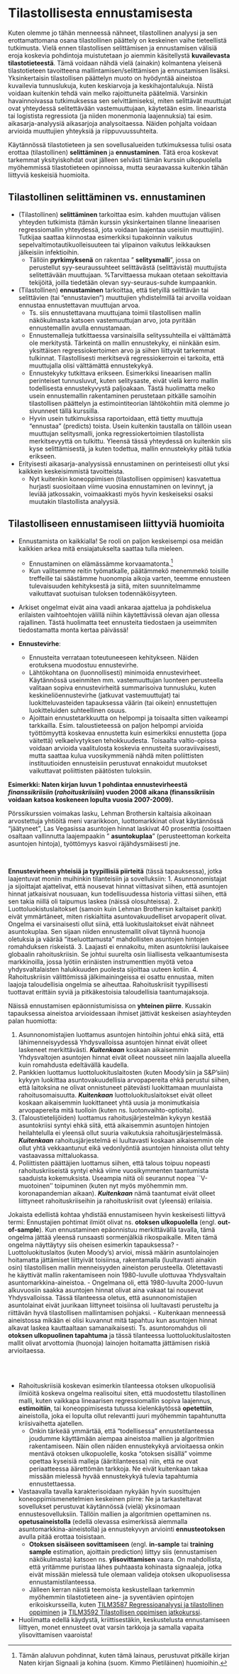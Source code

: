 # Tilastollisesta ennustamisesta {#luku11}

Kuten olemme jo tähän menneessä nähneet, tilastollinen analyysi ja sen erottamattomana osana tilastollinen päättely on keskeinen vaihe tieteellistä tutkimusta. Vielä ennen tilastollisen selittämisen ja ennustamisen välisiä eroja koskevia pohdintoja muistutetaan jo aiemmin käsitellystä __kuvailevasta tilastotieteestä__. Tämä voidaan nähdä vielä (ainakin) kolmantena yleisenä tilastotieteen tavoitteena mallintamisen/selittämisen ja ennustamisen lisäksi. Yksinkertaisin tilastollisen päättelyn muoto on hyödyntää aineistoa kuvailevia tunnuslukuja, kuten keskiarvoja ja keskihajontalukuja. Niistä voidaan kuitenkin tehdä vain melko rajoittuneita päätelmiä. Varsinkin havainnoivassa tutkimuksessa sen selvittämiseksi, miten selittävät muuttujat ovat yhteydessä selitettävään vastemuuttujaan, käytetään esim. lineaarista tai logistista regressiota (ja niiden monenmonia laajennuksia) tai esim. aikasarja-analyysiä aikasarjoja analysoitaessa. Näiden pohjalta voidaan arvioida muuttujien yhteyksiä ja riippuvuussuhteita.

Käytännössä tilastotieteen ja sen sovellusalueiden tutkimuksessa tulisi osata erottaa (tilastollinen) __selittäminen__ ja __ennustaminen__. Tätä eroa koskevat tarkemmat yksityiskohdat ovat jälleen selvästi tämän kurssin ulkopuolella myöhemmissä tilastotieteen opinnoissa, mutta seuraavassa kuitenkin tähän liittyviä keskeisiä huomioita. 

## Tilastollinen selittäminen vs. ennustaminen {#alaluku111}

- (Tilastollinen) __selittäminen__ tarkoittaa esim. kahden muuttujan välisen yhteyden tutkimista (tämän kurssin yksinkertainen tilanne lineaarisen regressiomallin yhteydessä, jota voidaan laajentaa useisiin muuttujiin). Tutkijaa saattaa kiinnostaa esimerkiksi tupakoinnin vaikutus sepelvaltimotautikuolleisuuteen tai ylipainon vaikutus leikkauksen jälkeisiin infektioihin. 
  - Tällöin __pyrkimyksenä__ on rakentaa " __selitysmalli__", jossa on perustellut syy-seuraussuhteet selittävästä (selittävistä) muuttujista selitettävään muuttujaan. %Tarvittaessa mukaan otetaan sekoittavia tekijöitä, joilla tiedetään olevan syy-seuraus-suhde kumpaankin.
- (Tilastollinen) __ennustaminen__ tarkoittaa, että tietyillä selittävän tai selittävien (tai "ennustavien") muuttujien yhdistelmillä tai arvoilla voidaan ennustaa ennustettavan muuttujan arvoa.
  - Ts. siis ennustettavana muuttujana toimii tilastollisen mallin näkökulmasta katsoen vastemuuttujan arvo, jota pyritään ennustemallin avulla ennustamaan.
  - Ennustemalleja tutkittaessa varsinaisilla selityssuhteilla ei välttämättä ole merkitystä. Tärkeintä on mallin ennustekyky, ei niinkään esim. yksittäisen regressiokertoimen arvo ja siihen liittyvät tarkemmat tulkinnat. Tilastollisesti merkitsevä regressiokerroin ei tarkoita, että muuttujalla olisi välttämättä ennustekykyä.
  - Ennustekyky tutkittava erikseen. Esimerkiksi lineaarisen mallin perinteiset tunnusluvut, kuten selitysaste, eivät vielä kerro mallin todellisesta ennustekyvystä paljoakaan. Tästä huolimatta melko usein ennustemallin rakentaminen perustetaan pitkälle samoihin tilastollisen päättelyn ja estimointiteorian lähtökohtiin mitä olemme jo sivunneet tällä kurssilla.
  - Hyvin usein tutkimuksissa raportoidaan, että tietty muuttuja "ennustaa" (predicts) toista. Usein kuitenkin taustalla on tällöin usean muuttujan selitysmalli, jonka regressiokertoimien tilastollista merkitsevyyttä on tulkittu. Yleensä tässä yhteydessä on kuitenkin siis kyse selittämisestä, ja kuten todettua, mallin ennustekyky pitää tutkia erikseen.

- Erityisesti aikasarja-analyysissä ennustaminen on perinteisesti ollut yksi kaikkein keskeisimmistä tavoitteista. 
  - Nyt kuitenkin koneoppimisen (tilastollisen oppimisen) kasvatettua hurjasti suosioitaan viime vuosina ennustaminen on levinnyt, ja leviää jatkossakin, voimaakkasti myös hyvin keskeiseksi osaksi muutakin tilastollista analyysiä.

## Tilastolliseen ennustamiseen liittyviä huomioita {#alaluku112}

- Ennustamista on kaikkialla! Se rooli on paljon keskeisempi osa meidän kaikkien arkea mitä ensiajatukselta saattaa tulla mieleen.
  - Ennustaminen on elämässämme korvaamatonta.^[Tämän alaluvun pohdinnat, kuten tämä lainaus, perustuvat pitkälle kirjan Naten kirjan Signaali ja kohina (suom. Kimmo Pietiläinen) huomioihin.] 
  - Kun valitsemme reitin työmatkalle, päätämmekö menemmekö toisille treffeille tai säästämme huonompia aikoja varten, teemme ennusteen tulevaisuuden kehityksestä ja siitä, miten suunnitelmamme vaikuttavat suotuisan tuloksen todennäköisyyteen.
- Arkiset ongelmat eivät aina vaadi ankaraa ajattelua ja pohdiskelua erilaisten vaihtoehtojen välillä niihin käytettävissä olevan ajan ollessa rajallinen. Tästä huolimatta teet ennusteita tiedostaen ja useimmiten tiedostamatta monta kertaa päivässä!

- __Ennustevirhe__:
  - Ennusteita verrataan toteutuneeseen kehitykseen. Näiden erotuksena muodostuu ennustevirhe. 
  - Lähtökohtana on (luonnollisesti) minimoida ennustevirheet. Käytännössä useinmiten mm. vastemuuttujan luonteen perusteella valitaan sopiva ennustevirheitä summarisoiva tunnusluku, kuten keskineliöennustevirhe (jatkuvat vastemuuttujat) tai luokitteluvasteiden tapauksessa väärin (tai oikein) ennustettujen luokitteluiden suhteellinen osuus.
  - Ajoittain ennustetarkkuutta on helpompi ja toisaalta sitten vaikeampi tarkkailla. Esim. taloustieteessä on paljon helpompi arvioida työttömyyttä koskevaa ennustetta kuin esimerkiksi ennustetta (jopa väitettä) velkaelvytyksen tehokkuudesta. Toisaalta valtio-opissa voidaan arvioida vaalitulosta koskevia ennusteita suoraviivaisesti, mutta saattaa kulua vuosikymmeniä nähdä miten poliittisten instituutioiden ennusteisiin perustuvat ennakoidut muutokset vaikuttavat poliittisten päätösten tuloksiin.

::: {.eblock .kimmo data-latex="{}"}
**Esimerkki: Naten kirjan luvun 1 pohdintaa ennustevirheestä _finanssikriisiin_ (_rahoituskriisiin_) vuoden 2008 aikana (finanssikriisin voidaan katsoa koskeneen lopulta vuosia 2007-2009).**  

Pörssikurssien voimakas lasku, Lehman Brothersin kaltaisia aikoinaan arvostettuja yhtiöitä meni vararikkoon, luottomarkkinat olivat käytännössä "jäätyneet", Las Vegasissa asuntojen hinnat laskivat 40 prosenttia (osoittaen osaltaan vallinnutta laajempaakin " __asuntokuplaa__" (perusteettoman korkeita asuntojen hintoja), työttömyys kasvoi räjähdysmäisesti jne. 

\

__Ennustevirheen yhteisiä ja tyypillisiä piirteitä__ (tässä tapauksessa), jotka laajentuvat moniin muihinkin tilanteisiin ja sovelluksiin:
  1. Asunnonomistajat ja sijoittajat ajattelivat, että nousevat hinnat viittasivat siihen, että asuntojen hinnat jatkaisivat nousuaan, kun todellisuudessa historia viittasi siihen, että sen takia niillä oli taipumus laskea (näissä olosuhteissa).
  2. Luottoluokistuslaitokset (samoin kuin Lehman Brothersin kaltaiset pankit) eivät ymmärtäneet, miten riskialtiita asuntovakuudelliset arvopaperit olivat. Ongelma ei varsinaisesti ollut siinä, että luokituslaitokset eivät nähneet asuntokuplaa. Sen sijaan niiden ennustemallit olivat täynnä huonoja oletuksia ja väärää "itseluottamusta" mahdollisten asuntojen hintojen romahduksen riskeistä.
  3. Laajasti ei ennakoitu, miten asuntokriisi laukaisee globaalin rahoituskriisin. Se johtui suurelta osin liiallisesta velkaantumisesta markkinoilla, jossa lyötiin erinäisten instrumenttien myötä vetoa yhdysvaltalaisten halukkuuden puolesta sijoittaa uuteen kotiin.
  4. Rahoituskriisin välittömissä jälkimainingeissa ei osattu ennustaa, miten laajoja taloudellisia ongelmia se aiheuttaa. Rahoituskriisit tyypillisesti tuottavat erittäin syviä ja pitkäkestoisia taloudellisia taantumajaksoja.

Näissä ennustamisen epäonnistumisissa on __yhteinen piirre__. Kussakin tapauksessa aineistoa arvioidessaan ihmiset jättivät keskeisen asiayhteyden palan huomiotta:

  1. Asunnonomistajien luottamus asuntojen hintoihin johtui ehkä siitä, että lähimenneisyydessä Yhdysvalloissa asuntojen hinnat eivät olleet laskeneet merkittävästi. __*Kuitenkaan*__ koskaan aikaisemmin Yhdysvaltojen asuntojen hinnat eivät olleet nousseet niin laajalla alueella kuin romahdusta edeltävällä kaudella.
  2. Pankkien luottamus luottoluokituslaitosten (kuten Moody'siin ja S\&P'siin) kykyyn luokittaa asuntovakuudellisia arvopapereita ehkä perustui siihen, että laitoksina ne olivat onnistuneet pätevästi luokittamaan muunlaista rahoitusomaisuutta. __*Kuitenkaan*__ luottoluokituslaitokset eivät olleet koskaan aikaisemmin luokittaneet yhtä uusia ja monimutkaisia arvopapereita mitä tuolloin (kuten ns. luotonvaihto-optioita).
  3. (Taloustietelijöiden) luottamus rahoitusjärjestelmän kykyyn kestää asuntokriisi syntyi ehkä siitä, että aikaisemmin asuntojen hintojen heilahtelulla ei yleensä ollut suuria vaikutuksia rahoitusjärjestelmässä. __*Kuitenkaan*__ rahoitusjärjestelmä ei luultavasti koskaan aikaisemmin ole ollut yhtä vekkaantunut eikä vedonlyöntiä asuntojen hinnoista ollut tehty vastaavassa mittaluokassa.
  4. Poliittisten päättäjien luottamus siihen, että talous toipuu nopeasti rahoituskriiseistä syntyi ehkä viime vuosikymmenten taantumista saaduista kokemuksista. Useampia niitä oli seurannut nopea ``V-muotoinen'' toipuminen (kuten nyt myös myöhemmin mm. koronapandemian aikaan). __*Kuitenkaan*__ nämä taantumat eivät olleet liittyneet rahoituskriiseihin ja rahoituskriisit ovat (yleensä) erilaisia.

Jokaista edellistä kohtaa yhdistää ennustamiseen hyvin keskeisesti liittyvä termi: Ennustajien pohtimat ilmiöt olivat ns. __otoksen ulkopuolella__ (engl. __out-of-sample__). Kun ennustaminen epäonnistuu merkittävällä tavalla, tämä ongelma jättää yleensä runsaasti sormenjälkiä rikospaikalle. Miten tämä ongelma näyttäytyy siis oheisen esimerkin tapauksessa?
  - Luottoluokituslaitos (kuten Moody's) arvioi, missä määrin asuntolainojen hoitamatta jättämiset liittyivät toisiinsa, rakentamalla (luultavasti ainakin osin) tilastollisen mallin menneisyyden aineiston perusteella. Oletettavasti he käyttivät mallin rakentamiseen noin 1980-luvulle ulottuvaa Yhdysvaltain asuntomarkkina-aineistoa.
  - Ongelmana oli, että 1980-luvulta 2000-luvun alkuvuosiin saakka asuntojen hinnat olivat aina vakaat tai nousevat Yhdysvalloissa. Tässä tilanteessa oletus, että asunnonomistajien asuntolainat eivät juurikaan liittyneet toisiinsa oli luultavasti perusteltu ja riittävän hyvä tilastollisen mallintamisen pohjaksi.
  - Kuitenkaan menneessä aineistossa mikään ei olisi kuvannut mitä tapahtuu kun asuntojen hinnat alkavat laskea kauttaaltaan samanaikaisesti. Ts. asuntoromahdus oli __otoksen ulkopuolinen tapahtuma__ ja tässä tilanteessa luottoluokituslaitosten mallit olivat arvottomia (huonoja) lainojen hoitamatta jättämisen riskiä arvioitaessa.
:::

\
\

- Rahoituskriisiä koskevan esimerkin tilanteessa otoksen ulkopuolisiä ilmiöitä koskeva ongelma realisoitui siten, että muodostettu tilastollinen malli, kuten vaikkapa lineaarisen regressiomallin sopiva laajennus, __estimoitiin__, tai koneoppimisesta tutussa kielenkäytössä __opetettiin__, aineistolla, joka ei lopulta ollut relevantti juuri myöhemmin tapahtunutta kriisivaihetta ajatellen. 
  - Onkin tärkeää ymmärtää, että "todellisessa" ennustetilanteessa joudumme käyttämään aiempaa aineistoa mallien ja algoritmien rakentamiseen. Näin ollen näiden ennustekykyä arvioitaessa onkin mentävä otoksen ulkopuolelle, koska "otoksen sisällä" voimme opettaa kyseisiä malleja (ääritilanteessa) niin, että ne ovat periaatteessa äärettömän tarkkoja. Ne eivät kuitenkaan takaa missään mielessä hyvää ennustekykyä tulevia tapahtumia ennustettaessa.

- Vastaavalla tavalla karakterisoidaan nykyään hyvin suosittujen koneoppimismenetelmien keskeinen piirre: Ne ja tarkasteltavat sovellukset perustuvat käytännössä (vielä) yksinomaan ennustesovelluksiin. Tällöin mallien ja algoritmien opettaminen ns. __opetusaineistolla__ (edellä olevassa esimerkissä aiemmalla asuntomarkkina-aineistolla) ja ennustekyvyn arviointi __ennusteotoksen__ avulla pitää erottaa toisistaan. 
  - __Otoksen sisäiseen sovittamiseen__ (engl. __in-sample__ tai __training sample__ estimation, ajoittain prediction) liittyy siis (ennustamisen näkökulmasta) katsoen ns. __ylisovittamisen__ vaara. On mahdollista, että yritämme puristaa lähes puhtaasta kohinasta signaaleja, jotka eivät missään mielessä tule olemaan valideja otoksen ulkopuolisessa ennustamistilanteessa.
  - Jälleen kerran näistä teemoista keskustellaan tarkemmin myöhemmin tilastotieteen aine- ja syventävien opintojen erikoiskursseilla, kuten [TILM3587 Regressioanalyysi ja tilastollinen oppiminen](https://opas.peppi.utu.fi/fi/opintojakso/TILM3587/6975) ja [TILM3592 Tilastollisen oppimisen jatkokurssi](https://opas.peppi.utu.fi/fi/opintojakso/TILM3592/13413).

- Huolimatta edellä käydystä, kriittisestäkin, keskustelusta ennustamiseen liittyen, monet ennusteet ovat varsin tarkkoja ja samalla vapaita ylisovittamisen vaaroista!



